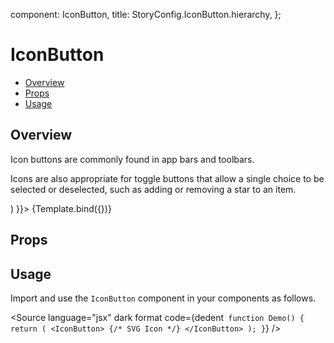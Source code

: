 
  component: IconButton,
  title: StoryConfig.IconButton.hierarchy,
};

<Meta title={meta.title} component={meta.component} />


# IconButton

- [Overview](#overview)
- [Props](#props)
- [Usage](#usage)

## Overview

Icon buttons are commonly found in app bars and toolbars.

Icons are also appropriate for toggle buttons that allow a single choice to be selected or deselected, such as adding or removing a star to an item.

<Canvas>
  <Story name="Overview" args={{
    children: (
      <HomeIcon />
    )
  }}>
    {Template.bind({})}
  </Story>
</Canvas>

## Props

<ArgsTable story="Overview" />

## Usage

Import and use the `IconButton` component in your components as follows.

<Source
  language="jsx"
  dark
  format
  code={dedent`
function Demo() {
  return (
    <IconButton>
      {/* SVG Icon */}
    </IconButton>
  );
}`}
/>
